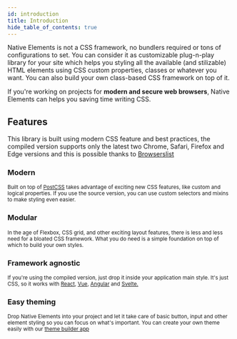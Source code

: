 ```yaml
---
id: introduction
title: Introduction
hide_table_of_contents: true
---
```


Native Elements is not a CSS framework, no bundlers required or tons of configurations to set. You can consider it as customizable plug-n-play library for your site which helps you styling all the available (and stilizable) HTML elements using CSS custom properties, classes or whatever you want. You can also build your own class-based CSS framework on top of it.

If you're working on projects for **modern and secure web browsers**, Native Elements can helps you saving time writing CSS.

## Features

This library is built using modern CSS feature and best practices, the compiled version supports only the latest two Chrome, Safari, Firefox and Edge versions and this is possible thanks to <a href="https://github.com/browserslist/browserslist" target="_blank" rel="noopener noreferrer">Browserslist</a>

<Spacer height="40px" />

<Layout display="grid" direction="horizontal" align="start" repeat="fit" gap="40px">
  <div>
    <h3>Modern</h3>
    <p><small>
      Built on top of <a href="https://postcss.org/" target="_blank" rel="noopener noreferrer">PostCSS</a> takes advantage of exciting new CSS features, like custom and logical properties. If you use the source version, you can use custom selectors and mixins to make styling even easier.</small>
    </p>
  </div>
  <div>
    <h3>Modular</h3>
    <p><small>In the age of Flexbox, CSS grid, and other exciting layout features, there is less and less need for a bloated CSS framework. What you do need is a simple foundation on top of which to build your own styles.</small></p>
  </div>
</Layout>

<Spacer height="80px" />

<Layout display="grid" direction="horizontal" align="start" repeat="fit" gap="40px">
  <div>
    <h3>Framework agnostic</h3>
    <p><small>
        If you're using the compiled version, just drop it inside your application main style. It's just CSS, so it works with <a href="https://reactjs.org"
           rel="noopener noreferrer"
           target="_blank">React</a>, <a href="https://vuejs.org/"
           rel="noopener noreferrer"
           target="_blank">Vue</a>, <a href="https://angular.io/"
           rel="noopener noreferrer"
           target="_blank">Angular</a> and <a href="https://svelte.dev/"
           rel="noopener noreferrer"
           target="_blank">Svelte.</a></small></p>
  </div>
  <div>
    <h3>Easy theming</h3>
    <p><small>Drop Native Elements into your project and let it take care of basic button, input and other element styling so you can focus on what's important. You can create your own theme easily with our <a href="https://native-elements.netlify.app/editor/colours" rel="noopener noreferrer" target="_blank">theme builder app</a></small></p>
  </div>
</Layout>

